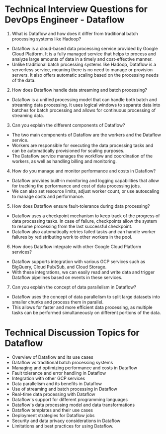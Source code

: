 
# Technical Interview Questions for DevOps Engineer - Dataflow 

1. What is Dataflow and how does it differ from traditional batch processing systems like Hadoop?
- Dataflow is a cloud-based data processing service provided by Google Cloud Platform. It is a fully managed service that helps to process and analyze large amounts of data in a timely and cost-effective manner.
- Unlike traditional batch processing systems like Hadoop, Dataflow is a serverless service, meaning there is no need to manage or provision servers. It also offers automatic scaling based on the processing needs of the data.

2. How does Dataflow handle data streaming and batch processing?
- Dataflow is a unified processing model that can handle both batch and streaming data processing. It uses logical windows to separate data into batches for batch processing and allows for continuous processing of streaming data.

3. Can you explain the different components of Dataflow?
- The two main components of Dataflow are the workers and the Dataflow service.
- Workers are responsible for executing the data processing tasks and can be automatically provisioned for scaling purposes.
- The Dataflow service manages the workflow and coordination of the workers, as well as handling billing and monitoring.

4. How do you manage and monitor performance and costs in Dataflow?
- Dataflow provides built-in monitoring and logging capabilities that allow for tracking the performance and cost of data processing jobs.
- We can also set resource limits, adjust worker count, or use autoscaling to manage costs and performance.

5. How does Dataflow ensure fault-tolerance during data processing?
- Dataflow uses a checkpoint mechanism to keep track of the progress of data processing tasks. In case of failure, checkpoints allow the system to resume processing from the last successful checkpoint.
- Dataflow also automatically retries failed tasks and can handle worker failures by redistributing work to other workers in the pool.

6. How does Dataflow integrate with other Google Cloud Platform services?
- Dataflow supports integration with various GCP services such as BigQuery, Cloud Pub/Sub, and Cloud Storage.
- With these integrations, we can easily read and write data and trigger Dataflow pipelines based on events in these services.

7. Can you explain the concept of data parallelism in Dataflow?
- Dataflow uses the concept of data parallelism to split large datasets into smaller chunks and process them in parallel.
- This allows for faster and more efficient data processing, as multiple tasks can be performed simultaneously on different portions of the data.

# Technical Discussion Topics for Dataflow 

- Overview of Dataflow and its use cases
- Dataflow vs traditional batch processing systems
- Managing and optimizing performance and costs in Dataflow
- Fault tolerance and error handling in Dataflow
- Integration with other GCP services
- Data parallelism and its benefits in Dataflow
- Use of streaming and batch processing in Dataflow
- Real-time data processing with Dataflow
- Dataflow's support for different programming languages
- Dataflow's data processing model and data transformations
- Dataflow templates and their use cases
- Deployment strategies for Dataflow jobs
- Security and data privacy considerations in Dataflow
- Limitations and best practices for using Dataflow.